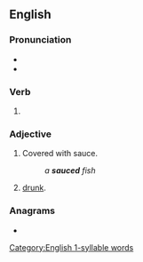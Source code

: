==English==

===Pronunciation===
* {{rhymes|ɒst|lang=en}}
* {{rhymes|ɔːst|lang=en}}
{{rfap|lang=en}}

===Verb===
{{head|en|verb form}}

# {{en-past of|sauce}}

===Adjective===
{{en-adj}}

# {{lb|en|cooking}} Covered with sauce.
#: ''a '''sauced''' fish''
# {{lb|en|slang}} [[drunk]].

===Anagrams===
* {{anagrams|en|a=acdesu|caused}}

[[Category:English 1-syllable words]]